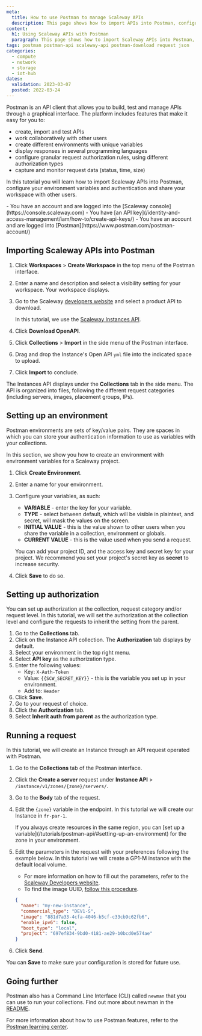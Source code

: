 ```yaml
---
meta:
  title: How to use Postman to manage Scaleway APIs
  description: This page shows how to import APIs into Postman, configure your environment variables and authentication and how to share your workspace with other users. 
content:
  h1: Using Scaleway APIs with Postman
  paragraph: This page shows how to import Scaleway APIs into Postman, configure your environment variables and authentication and how to share your workspace with other users.  
tags: postman postman-api scaleway-api postman-download request json
categories:
  - compute
  - network
  - storage
  - iot-hub
dates:
  validation: 2023-03-07
  posted: 2022-03-24
---
```


Postman is an API client that allows you to build, test and manage APIs through a graphical interface. The platform includes features that make it easy for you to: 
  - create, import and test APIs
  - work collaboratively with other users
  - create different environments with unique variables
  - display responses in several programming languages
  - configure granular request authorization rules, using different authorization types
  - capture and monitor request data (status, time, size)

In this tutorial you will learn how to import Scaleway APIs into Postman, configure your environment variables and authentication and share your workspace with other users. 

<Macro id="iam-requirements" />
 
<Message type="requirement">
  - You have an account and are logged into the [Scaleway console](https://console.scaleway.com)
  - You have [an API key](/identity-and-access-management/iam/how-to/create-api-keys/)
  - You have an account and are logged into [Postman](https://www.postman.com/postman-account/)
</Message> 

## Importing Scaleway APIs into Postman

1. Click **Workspaces** > **Create Workspace** in the top menu of the Postman interface.
    <Lightbox src="scaleway-postman-create-workspace.webp" />
2. Enter a name and description and select a visibility setting for your workspace. Your workspace displays.
3. Go to the Scaleway [developers website](https://www.scaleway.com/en/developers/) and select a product API to download. 

    In this tutorial, we use the [Scaleway Instances API](https://www.scaleway.com/en/developers/api/instance/).
4. Click **Download OpenAPI**.
    <Lightbox src="scaleway-postman-download-open-api.webp" />
5. Click **Collections** > **Import** in the side menu of the Postman interface.
    <Lightbox src="scaleway-postman-import.webp" />
6. Drag and drop the Instance's Open API `yml` file into the indicated space to upload. 
7. Click **Import** to conclude. 
  
  The Instances API displays under the **Collections** tab in the side menu. The API is organized into files, following the different request categories (including servers, images, placement groups, IPs).

## Setting up an environment

Postman environments are sets of key/value pairs. They are spaces in which you can store your authentication information to use as variables with your collections. 

In this section, we show you how to create an environment with environment variables for a Scaleway project.

1. Click **Create Environment**. 
2. Enter a name for your environment. 
3. Configure your variables, as such:
    - **VARIABLE** - enter the key for your variable.
    - **TYPE** - select between default, which will be visible in plaintext, and secret, will mask the values on the screen.
    - **INITIAL VALUE** - this is the value shown to other users when you share the variable in a collection, environment or globals.
    - **CURRENT VALUE** - this is the value used when you send a request.

    You can add your project ID, and the access key and secret key for your project. We recommend you set your project's secret key as **secret** to increase security.

    <Lightbox src="scaleway-postman-add-variables.webp" />
4. Click **Save** to do so.

## Setting up authorization 

You can set up authorization at the collection, request category and/or request level. In this tutorial, we will set the authorization at the collection level and configure the requests to inherit the setting from the parent. 

1. Go to the **Collections** tab.
2. Click on the Instance API collection. The **Authorization** tab displays by default.
    <Lightbox src="scalway-postman-authorization-display.webp" />
3. Select your environment in the top right menu. 
    <Lightbox src="scaleway-postman-select-environment.webp" />
4. Select **API key** as the authorization type.
5. Enter the following values:
    - Key: `X-Auth-Token`
    - Value: `{{SCW_SECRET_KEY}}` - this is the variable you set up in your environment.
    - Add to: `Header`
6. Click **Save**.
7. Go to your request of choice. 
8. Click the **Authorization** tab.
9. Select **Inherit auth from parent** as the authorization type. 

## Running a request

In this tutorial, we will create an Instance through an API request operated with Postman.

1. Go to the **Collections** tab of the Postman interface.
2. Click the **Create a server** request under **Instance API** > `/instance/v1/zones/{zone}/servers/`.
3. Go to the **Body** tab of the request. 
4. Edit the `{zone}` variable in the endpoint. In this tutorial we will create our Instance in `fr-par-1`. 
    <Lightbox src="scaleway-postman-endpoint.webp" />

    <Message type="tip">
      If you always create resources in the same region, you can [set up a variable](/tutorials/postman-api/#setting-up-an-environment) for the zone in your environment.
    </Message> 
5. Edit the parameters in the request with your preferences following the example below. In this tutorial we will create a GP1-M instance with the default local volume. 
    <Message type="note">
      - For more information on how to fill out the parameters, refer to the [Scaleway Developers website](https://www.scaleway.com/en/developers/api/instance/#path-instances-create-an-instance).
      - To find the image UUID, [follow this procedure](/faq/instances/#what-is-a-marketplace-image).
    </Message> 

    ```json
    {
      "name": "my-new-instance",
      "commercial_type": "DEV1-S",
      "image": "881d7a33-4cfa-4046-b5cf-c33cb9c62fb6",
      "enable_ipv6": false,
      "boot_type": "local",
      "project": "697ef834-9bd0-4181-ae29-b0bcd0e574ae"
    }
    ```
6. Click **Send**.
    <Lightbox src="scaleway-postman-response.webp" />

You can **Save** to make sure your configuration is stored for future use.

## Going further

Postman also has a Command Line Interface (CLI) called `newman` that you can use to run your collections. Find out more about newman in the [README](https://github.com/postmanlabs/newman).

For more information about how to use Postman features, refer to the [Postman learning center](https://learning.postman.com/docs/getting-started/introduction/).